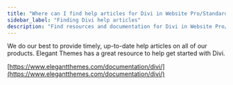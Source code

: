 ```yaml
---
title: "Where can I find help articles for Divi in Website Pro/Standard?"
sidebar_label: "Finding Divi help articles"
description: "Find resources and documentation for Divi in Website Pro/Standard"
---
```


We do our best to provide timely, up-to-date help articles on all of our products. Elegant Themes has a great resource to help get started with Divi.

[https://www.elegantthemes.com/documentation/divi/](https://www.elegantthemes.com/documentation/divi/)